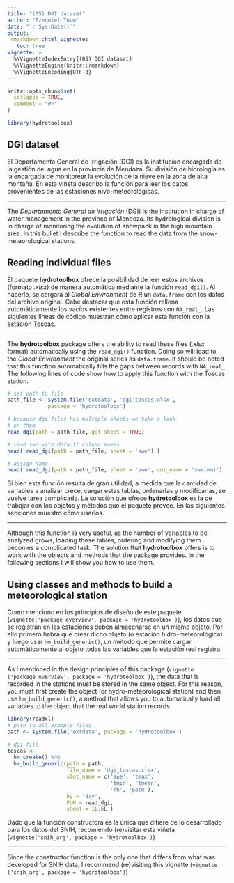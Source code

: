 ```yaml
---
title: "(05) DGI dataset"
author: "Ezequiel Toum"
date: "`r Sys.Date()`"
output: 
 rmarkdown::html_vignette:
   toc: true
vignette: >
  %\VignetteIndexEntry{(05) DGI dataset}
  %\VignetteEngine{knitr::rmarkdown}
  %\VignetteEncoding{UTF-8}
---
```


```r
knitr::opts_chunk$set(
  collapse = TRUE,
  comment = "#>"
)
```

```r
library(hydrotoolbox)
```

## DGI dataset

El Departamento General de Irrigación (DGI) es la
institución encargada de la gestión del agua
en la provincia de Mendoza. Su división de hidrología
es la encargada de monitorear la evolución
de la nieve en la zona de alta montaña. En esta viñeta
describo la función para leer los datos
provenientes de las estaciones nivo-meteorológicas. 

***

The *Departamento General de Irrigación* (DGI) is the
institution in charge of water management
in the province of Mendoza. Its hydrological division
is in charge of monitoring the evolution
of snowpack in the high mountain area. In this bullet I
describe the function to read the data
from the snow-meteorological stations.

## Reading individual files

El paquete **hydrotoolbox** ofrece la posibilidad
de leer estos archivos (formato *.xlsx*) de manera
automática mediante la función `read_dgi()`. Al hacerlo,
se cargará al *Global Environment* de **R** un `data.frame`
con los datos del archivo original. Cabe destacar
que esta función rellena automáticamente los vacíos
existentes entre registros con `NA_real_`. Las siguientes
líneas de código muestran cómo aplicar esta función con
la estación Toscas.

***

The **hydrotoolbox** package offers the ability
to read these files (*.xlsx* format) automatically
using the `read_dgi()` function. Doing so will load
to the *Global Environment* the original 
series as `data.frame`. It should be noted that this
function automatically fills the gaps between
records with `NA_real_`. The following lines of code
show how to apply this function with the Toscas station.

```r
# set path to file
path_file <- system.file('extdata', 'dgi_toscas.xlsx',
             package = 'hydrotoolbox')

# because dgi files has multiple sheets we take a look
# on them
read_dgi(path = path_file, get_sheet = TRUE)

# read swe with default column names
head( read_dgi(path = path_file, sheet = 'swe') )

# assign name
head( read_dgi(path = path_file, sheet = 'swe', out_name = 'swe(mm)') )
```

Si bien esta función resulta de gran utilidad, a medida
que la cantidad de variables a analizar
crece, cargar estas tablas, ordenarlas y modificarlas,
se vuelve tarea complicada. La solución
que ofrece **hydrotoolbox** es la de trabajar con los
objetos y métodos que el paquete provee. 
En las siguientes secciones muestro cómo usarlos. 

***
 
Although this function is very useful, as the number
of variables to be analyzed
grows, loading these tables, ordering and modifying them
becomes a complicated task. 
The solution that **hydrotoolbox** offers is to work with
the objects and methods 
that the package provides. In the following sections I will
show you how to use them.


## Using classes and methods to build a meteorological station

Como menciono en los principios de diseño de este paquete
(`vignette('package_overview', package = 'hydrotoolbox')`), 
los datos que se registran en las estaciones deben almacenarse en un mismo
objeto. Por ello primero habrá que crear dicho objeto (o estación 
hidro-meteorológica) y luego
usar `hm_build_generic()`, un método que permite cargar automáticamente
al objeto todas las variables
que la estación real registra. 

***

As I mentioned in the design principles of this package
(`vignette ('package_overview', package = 'hydrotoolbox')`),
the data that is recorded in the stations must be stored in the same
object. For this reason, you must first create the object
(or hydro-meteorological station) and then use 
`hm_build_generic()`, a method that allows you to 
automatically load all variables to the object
that the real world station records.

```r
library(readxl)
# path to all example files
path <- system.file('extdata', package = 'hydrotoolbox')

# dgi file
toscas <- 
  hm_create() %>%
  hm_build_generic(path = path,
                   file_name = 'dgi_toscas.xlsx',
                   slot_name = c('swe', 'tmax',
                                 'tmin', 'tmean',
                                 'rh', 'patm'),
                   by = 'day', 
                   FUN = read_dgi, 
                   sheet = 1L:6L ) 
```

Dado que la función constructora es la única que
difiere de lo desarrollado para 
los datos del SNIH, recomiendo (re)visitar esta viñeta
(`vignette('snih_arg', package = 'hydrotoolbox')`)

***

Since the constructor function is the only one
that differs from what was developed for
SNIH data, I recommend (re)visiting this vignette
(`vignette ('snih_arg', package = 'hydrotoolbox')`)
